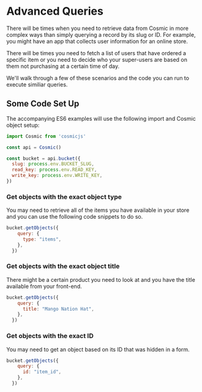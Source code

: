 # Advanced Queries

There will be times when you need to retrieve data from Cosmic in more complex ways than simply querying a record by its slug or ID. For example, you might have an app that collects user information for an online store.

There will be times you need to fetch a list of users that have ordered a specific item or you need to decide who your super-users are based on them not purchasing at a certain time of day. 

We'll walk through a few of these scenarios and the code you can run to execute similiar queries.

## Some Code Set Up

The accompanying ES6 examples will use the following import and Cosmic object setup:

```js
import Cosmic from 'cosmicjs'

const api = Cosmic()

const bucket = api.bucket({
  slug: process.env.BUCKET_SLUG,
  read_key: process.env.READ_KEY,
  write_key: process.env.WRITE_KEY,
})
```

### Get objects with the exact object type

You may need to retrieve all of the items you have available in your store and you can use the following code snippets to do so.

```js
bucket.getObjects({
    query: {
      type: "items",
    },
  })
```

### Get objects with the exact object title

There might be a certain product you need to look at and you have the title available from your front-end.

```js
bucket.getObjects({
    query: {
      title: "Mango Nation Hat",
    },
  })
```

### Get objects with the exact ID

You may need to get an object based on its ID that was hidden in a form.

```js
bucket.getObjects({
    query: {
      id: "item_id",
    },
  })
```
